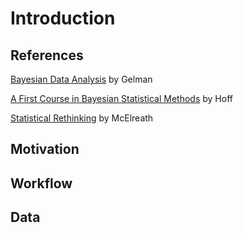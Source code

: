 # Introduction {#intro}

## References

[Bayesian Data Analysis](http://www.stat.columbia.edu/~gelman/book/) by Gelman

[A First Course in Bayesian Statistical Methods](https://pdhoff.github.io/book/) by Hoff

[Statistical Rethinking](https://xcelab.net/rm/statistical-rethinking/) by McElreath

## Motivation

## Workflow

## Data

```r

```

